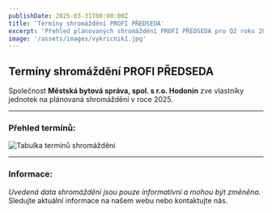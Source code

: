 ```yaml
---
publishDate: 2025-03-31T00:00:00Z
title: 'Termíny shromáždění PROFI PŘEDSEDA'
excerpt: 'Přehled plánovaných shromáždění PROFI PŘEDSEDA pro Q2 roku 2025, organizovaných společností Městská bytová správa Hodonín.'
image: '/assets/images/vykricnik1.jpg'
---
```


## Termíny shromáždění PROFI PŘEDSEDA

Společnost **Městská bytová správa, spol. s r.o. Hodonín** zve vlastníky jednotek na plánovaná shromáždění v roce 2025.

---

### Přehled termínů:

![Tabulka termínů shromáždění](/assets/images/terminy-svj2.jpg)

---

### Informace:

_Uvedená data shromáždění jsou pouze informativní a mohou být změněna._ Sledujte aktuální informace na našem webu nebo kontaktujte nás.
